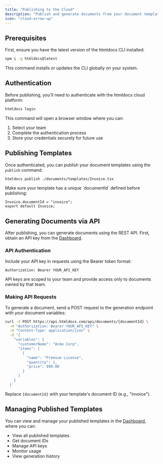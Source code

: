 ```yaml
---
title: "Publishing to the Cloud"
description: "Publish and generate documents from your document templates using the API"
icon: "cloud-arrow-up"
---
```


## Prerequisites

First, ensure you have the latest version of the htmldocs CLI installed:

```bash
npm i -g htmldocs@latest
```

This command installs or updates the CLI globally on your system.

## Authentication

Before publishing, you'll need to authenticate with the htmldocs cloud platform:

```bash
htmldocs login
```

This command will open a browser window where you can:
1. Select your team
2. Complete the authentication process
3. Store your credentials securely for future use

## Publishing Templates

Once authenticated, you can publish your document templates using the `publish` command:

```bash
htmldocs publish ./documents/templates/Invoice.tsx
```

<Note>
Make sure your template has a unique `documentId` defined before publishing:

```tsx
Invoice.documentId = "invoice";
export default Invoice;
```
</Note>

## Generating Documents via API

After publishing, you can generate documents using the REST API. First, obtain an API key from the [Dashboard](https://htmldocs.com/dashboard).

### API Authentication

Include your API key in requests using the Bearer token format:

```bash
Authorization: Bearer YOUR_API_KEY
```

<Note>
API keys are scoped to your team and provide access only to documents owned by that team.
</Note>

### Making API Requests

To generate a document, send a POST request to the generation endpoint with your document variables:

```bash
curl -X POST https://api.htmldocs.com/api/documents/{documentId} \
  -H "Authorization: Bearer YOUR_API_KEY" \
  -H "Content-Type: application/json" \
  -d '{
    "variables": {
      "customerName": "Acme Corp",
      "items": [
        {
          "name": "Premium License",
          "quantity": 1,
          "price": 999.00
        }
      ]
    }
  }'
```

Replace `{documentId}` with your template's document ID (e.g., "invoice").

## Managing Published Templates

You can view and manage your published templates in the [Dashboard](https://htmldocs.com/dashboard), where you can:

- View all published templates
- Get document IDs
- Manage API keys
- Monitor usage
- View generation history
